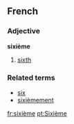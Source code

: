 ==French==
===Adjective===
'''sixième'''

# [[sixth]]

===Related terms===
*[[six]]
*[[sixièmement]]

[[fr:sixième]]
[[pt:Sixième]]